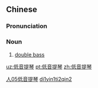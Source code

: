==Chinese==
{{zh-forms|type=22}}

===Pronunciation===
{{zh-pron
|m=dīyīn tíqín
|c=dai1 jam1 tai4 kam4
|cat=n
}}

===Noun===
{{zh-noun}}

# [[double bass]]

[[Category:zh:Musical instruments|人05低音提琴]]
[[Category:zh:Musical instruments|di1yin1ti2qin2]]

[[uz:低音提琴]]
[[pt:低音提琴]]
[[zh:低音提琴]]